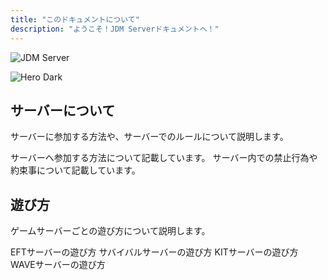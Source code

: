 ```yaml
---
title: "このドキュメントについて"
description: "ようこそ！JDM Serverドキュメントへ！"
---
```


<img
  className="block dark:hidden"
  src="/2025-04-27_23.55.53.png"
  alt="JDM Server"
  title={true}
/>

<img
  className="hidden dark:block"
  src="/images/hero-dark.png"
  alt="Hero Dark"
/>

## サーバーについて

サーバーに参加する方法や、サーバーでのルールについて説明します。

<CardGroup cols={2}>
  <Card title="サーバー参加方法" icon="server" iconType="regular" href="/join">
    サーバーへ参加する方法について記載しています。
  </Card>
  <Card title="サーバー規約" icon="pen-nib" href="/terms">
    サーバー内での禁止行為や約束事について記載しています。
  </Card>
</CardGroup>

## 遊び方

ゲームサーバーごとの遊び方について説明します。

<CardGroup cols={2}>
  <Card title="Escape from Tarkov（EFT）" icon="globe" href="/servers/eft">
    EFTサーバーの遊び方
  </Card>
  <Card title="サバイバル（SURVIVAL）" icon="globe" href="/servers/survival">
    サバイバルサーバーの遊び方
  </Card>
  <Card title="キットPVP（KIT）" icon="globe" href="/servers/kit">
    KITサーバーの遊び方
  </Card>
  <Card title="ウェーブ（WAVE）" icon="globe" href="/servers/wave">
    WAVEサーバーの遊び方
  </Card>
</CardGroup>